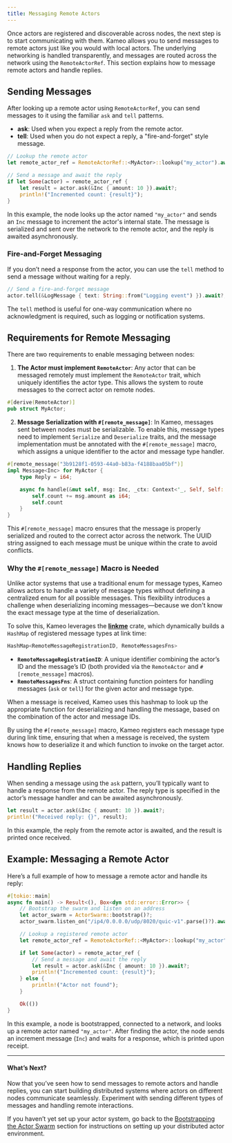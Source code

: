 ```yaml
---
title: Messaging Remote Actors
---
```


Once actors are registered and discoverable across nodes, the next step is to start communicating with them. Kameo allows you to send messages to remote actors just like you would with local actors. The underlying networking is handled transparently, and messages are routed across the network using the `RemoteActorRef`. This section explains how to message remote actors and handle replies.

## Sending Messages

After looking up a remote actor using `RemoteActorRef`, you can send messages to it using the familiar `ask` and `tell` patterns.

- **ask**: Used when you expect a reply from the remote actor.
- **tell**: Used when you do not expect a reply, a "fire-and-forget" style message.

```rust
// Lookup the remote actor
let remote_actor_ref = RemoteActorRef::<MyActor>::lookup("my_actor").await?;

// Send a message and await the reply
if let Some(actor) = remote_actor_ref {
    let result = actor.ask(&Inc { amount: 10 }).await?;
    println!("Incremented count: {result}");
}
```

In this example, the node looks up the actor named `"my_actor"` and sends an `Inc` message to increment the actor's internal state. The message is serialized and sent over the network to the remote actor, and the reply is awaited asynchronously.

### Fire-and-Forget Messaging

If you don’t need a response from the actor, you can use the `tell` method to send a message without waiting for a reply.

```rust
// Send a fire-and-forget message
actor.tell(&LogMessage { text: String::from("Logging event") }).await?;
```

The `tell` method is useful for one-way communication where no acknowledgment is required, such as logging or notification systems.

## Requirements for Remote Messaging

There are two requirements to enable messaging between nodes:

1. **The Actor must implement `RemoteActor`**: Any actor that can be messaged remotely must implement the `RemoteActor` trait, which uniquely identifies the actor type. This allows the system to route messages to the correct actor on remote nodes.

```rust
#[derive(RemoteActor)]
pub struct MyActor;
```

2. **Message Serialization with `#[remote_message]`**: In Kameo, messages sent between nodes must be serializable. To enable this, message types need to implement `Serialize` and `Deserialize` traits, and the message implementation must be annotated with the `#[remote_message]` macro, which assigns a unique identifier to the actor and message type handler.

```rust
#[remote_message("3b9128f1-0593-44a0-b83a-f4188baa05bf")]
impl Message<Inc> for MyActor {
    type Reply = i64;

    async fn handle(&mut self, msg: Inc, _ctx: Context<'_, Self, Self::Reply>) -> Self::Reply {
        self.count += msg.amount as i64;
        self.count
    }
}
```

This `#[remote_message]` macro ensures that the message is properly serialized and routed to the correct actor across the network. The UUID string assigned to each message must be unique within the crate to avoid conflicts.

### Why the `#[remote_message]` Macro is Needed

Unlike actor systems that use a traditional enum for message types, Kameo allows actors to handle a variety of message types without defining a centralized enum for all possible messages. This flexibility introduces a challenge when deserializing incoming messages—because we don't know the exact message type at the time of deserialization.

To solve this, Kameo leverages the [**linkme**](https://crates.io/crates/linkme) crate, which dynamically builds a `HashMap` of registered message types at link time:

```rust
HashMap<RemoteMessageRegistrationID, RemoteMessagesFns>
```

- **`RemoteMessageRegistrationID`**: A unique identifier combining the actor’s ID and the message’s ID (both provided via the `RemoteActor` and `#[remote_message]` macros).
- **`RemoteMessagesFns`**: A struct containing function pointers for handling messages (`ask` or `tell`) for the given actor and message type.

When a message is received, Kameo uses this hashmap to look up the appropriate function for deserializing and handling the message, based on the combination of the actor and message IDs.

By using the `#[remote_message]` macro, Kameo registers each message type during link time, ensuring that when a message is received, the system knows how to deserialize it and which function to invoke on the target actor.

## Handling Replies

When sending a message using the `ask` pattern, you’ll typically want to handle a response from the remote actor. The reply type is specified in the actor’s message handler and can be awaited asynchronously.

```rust
let result = actor.ask(&Inc { amount: 10 }).await?;
println!("Received reply: {}", result);
```

In this example, the reply from the remote actor is awaited, and the result is printed once received.

## Example: Messaging a Remote Actor

Here’s a full example of how to message a remote actor and handle its reply:

```rust
#[tokio::main]
async fn main() -> Result<(), Box<dyn std::error::Error>> {
    // Bootstrap the swarm and listen on an address
    let actor_swarm = ActorSwarm::bootstrap()?;
    actor_swarm.listen_on("/ip4/0.0.0.0/udp/8020/quic-v1".parse()?).await?;

    // Lookup a registered remote actor
    let remote_actor_ref = RemoteActorRef::<MyActor>::lookup("my_actor").await?;

    if let Some(actor) = remote_actor_ref {
        // Send a message and await the reply
        let result = actor.ask(&Inc { amount: 10 }).await?;
        println!("Incremented count: {result}");
    } else {
        println!("Actor not found");
    }

    Ok(())
}
```

In this example, a node is bootstrapped, connected to a network, and looks up a remote actor named `"my_actor"`. After finding the actor, the node sends an increment message (`Inc`) and waits for a response, which is printed upon receipt.

---

#### What’s Next?

Now that you’ve seen how to send messages to remote actors and handle replies, you can start building distributed systems where actors on different nodes communicate seamlessly. Experiment with sending different types of messages and handling remote interactions.

If you haven’t yet set up your actor system, go back to the [Bootstrapping the Actor Swarm](/distributed-actors/bootstrapping-actor-swarm) section for instructions on setting up your distributed actor environment.
